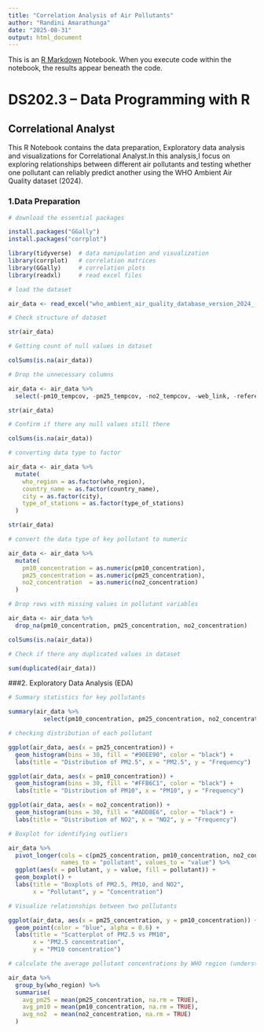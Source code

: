 ```yaml
---
title: "Correlation Analysis of Air Pollutants"
author: "Randini Amarathunga"
date: "2025-08-31"
output: html_document
---
```


This is an [R Markdown](http://rmarkdown.rstudio.com) Notebook. When you execute code within the notebook, the results appear beneath the code.

# DS202.3 – Data Programming with R

## Correlational Analyst

This R Notebook contains the data preparation, Exploratory data analysis and visualizations for Correlational Analyst.In this analysis,I focus on exploring relationships between different air pollutants and testing whether one pollutant can reliably predict another using the WHO Ambient Air Quality dataset (2024).

### 1.Data Preparation

```r
# download the essential packages

install.packages("GGally")
install.packages("corrplot")
```

```r
library(tidyverse)  # data manipulation and visualization
library(corrplot)   # correlation matrices
library(GGally)     # correlation plots
library(readxl)     # read excel files
```

```r
# load the dataset

air_data <- read_excel("who_ambient_air_quality_database_version_2024_(v6.1).xlsx", sheet = "Update 2024 (V6.1) (2)")
```

```r
# Check structure of dataset

str(air_data)
```



```r
# Getting count of null values in dataset

colSums(is.na(air_data))
```



```r
# Drop the unnecessary columns

air_data <- air_data %>%
  select(-pm10_tempcov, -pm25_tempcov, -no2_tempcov, -web_link, -reference, -version, -population_source)
```

```r
str(air_data)
```



```r
# Confirm if there any null values still there

colSums(is.na(air_data))
```



```r
# converting data type to factor

air_data <- air_data %>%
  mutate(
    who_region = as.factor(who_region),
    country_name = as.factor(country_name),
    city = as.factor(city),
    type_of_stations = as.factor(type_of_stations)
  )
```



```r
str(air_data)
```

```r
# convert the data type of key pollutant to numeric

air_data <- air_data %>%
  mutate(
    pm10_concentration = as.numeric(pm10_concentration),
    pm25_concentration = as.numeric(pm25_concentration),
    no2_concentration  = as.numeric(no2_concentration)
  )
```



```r
# Drop rows with missing values in pollutant variables

air_data <- air_data %>%
  drop_na(pm10_concentration, pm25_concentration, no2_concentration)
```


```r
colSums(is.na(air_data))
```



```r
# Check if there any duplicated values in dataset

sum(duplicated(air_data))
```






###2. Exploratory Data Analysis (EDA) 

```r
# Summary statistics for key pollutants

summary(air_data %>% 
          select(pm10_concentration, pm25_concentration, no2_concentration))
```



```r
# checking distribution of each pollutant

ggplot(air_data, aes(x = pm25_concentration)) +
  geom_histogram(bins = 30, fill = "#90EE90", color = "black") +
  labs(title = "Distribution of PM2.5", x = "PM2.5", y = "Frequency")

ggplot(air_data, aes(x = pm10_concentration)) +
  geom_histogram(bins = 30, fill = "#FFB6C1", color = "black") +
  labs(title = "Distribution of PM10", x = "PM10", y = "Frequency")

ggplot(air_data, aes(x = no2_concentration)) +
  geom_histogram(bins = 30, fill = "#ADD8E6", color = "black") +
  labs(title = "Distribution of NO2", x = "NO2", y = "Frequency")
```




```r
# Boxplot for identifying outliers

air_data %>%
  pivot_longer(cols = c(pm25_concentration, pm10_concentration, no2_concentration),
               names_to = "pollutant", values_to = "value") %>%
  ggplot(aes(x = pollutant, y = value, fill = pollutant)) +
  geom_boxplot() +
  labs(title = "Boxplots of PM2.5, PM10, and NO2",
       x = "Pollutant", y = "Concentration")
```


```r
# Visualize relationships between two pollutants

ggplot(air_data, aes(x = pm25_concentration, y = pm10_concentration)) +
  geom_point(color = "blue", alpha = 0.6) +
  labs(title = "Scatterplot of PM2.5 vs PM10",
       x = "PM2.5 concentration",
       y = "PM10 concentration")
```





```r
# calculate the average pollutant concentrations by WHO region (understanding the regional differences in air quality level)

air_data %>%
  group_by(who_region) %>%
  summarise(
    avg_pm25 = mean(pm25_concentration, na.rm = TRUE),
    avg_pm10 = mean(pm10_concentration, na.rm = TRUE),
    avg_no2  = mean(no2_concentration, na.rm = TRUE)
  )

```




















